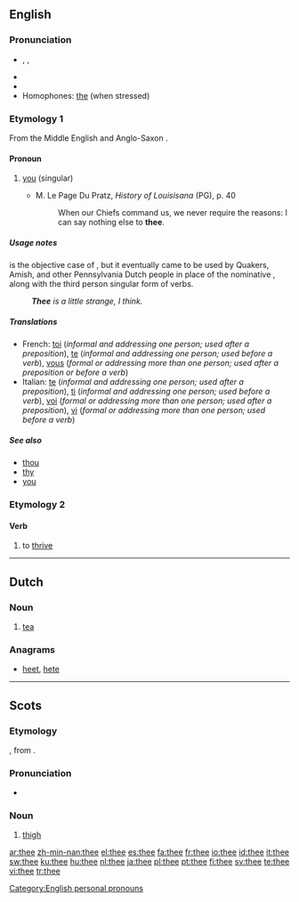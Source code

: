 {{wikipedia}}
==English==

{{rank|case|fact|known|315|thee|hope|er|children}}

===Pronunciation===
* {{enPR|''th''ē}}, {{IPA|/ðiː/}}, {{SAMPA|/Di:/}}
* {{audio|en-us-thee.ogg|Audio (US)}}
* {{rhymes|iː}}
* Homophones: [[the]] (when stressed)

===Etymology 1===
From the Middle English and Anglo-Saxon {{term|the|lang=enm}}.

====Pronoun====
{{infl|en|second person pronoun|second person singular, objective case}}

# {{archaic|literary}} [[you]] (singular)
#* M. Le Page Du Pratz, ''History of Louisisana'' (PG), p. 40
#*: When our Chiefs command us, we never require the reasons: I can say nothing else to '''thee'''.

=====Usage notes=====
{{term|thee|Thee}} is the objective case of {{term|thou}}, but it eventually came to be used by Quakers, Amish, and other Pennsylvania Dutch people in place of the nominative {{term|thou}}, along with the third person singular form of verbs.
: '''''Thee''' is a little strange, I think.''

=====Translations=====
{{trans-top|you (singular)}}
<!-- Grammar details like the ones below belong in the foreign entries, not English translation tables. -->
* French: [[toi]] (''informal and addressing one person; used after a preposition''), [[te]] (''informal and addressing one person; used before a verb''), [[vous]] (''formal or addressing more than one person; used after a preposition or before a verb'')
* Italian: [[te]] (''informal and addressing one person; used after a preposition''), [[ti]] (''informal and addressing one person; used before a verb''), [[voi]] (''formal or addressing more than one person; used after a preposition''), [[vi]] (''formal or addressing more than one person; used before a verb'')
{{trans-mid}}
{{trans-bottom}}

=====See also=====
* [[thou]]
* [[thy]]
* [[you]]

===Etymology 2===
{{etystub|ang}}

====Verb====
{{en-verb|thees|theeing|theed}}

# {{archaic|literary}} to [[thrive]]

[[Category:English personal pronouns]]

----

==Dutch==

===Noun===
{{nl-noun|g=m|theeën|theetje}}

# [[tea]]

===Anagrams===
* [[heet]], [[hete]]

----

==Scots==

===Etymology===
{{etyl|ang|sco}} {{term|þeoh|þēoh}}, from {{proto|Germanic|þeuhom|lang=sco}}.

===Pronunciation===
* {{IPA|/θiː/|lang=sco}}

===Noun===
{{sco-noun}}

# [[thigh]]

[[ar:thee]]
[[zh-min-nan:thee]]
[[el:thee]]
[[es:thee]]
[[fa:thee]]
[[fr:thee]]
[[io:thee]]
[[id:thee]]
[[it:thee]]
[[sw:thee]]
[[ku:thee]]
[[hu:thee]]
[[nl:thee]]
[[ja:thee]]
[[pl:thee]]
[[pt:thee]]
[[fi:thee]]
[[sv:thee]]
[[te:thee]]
[[vi:thee]]
[[tr:thee]]